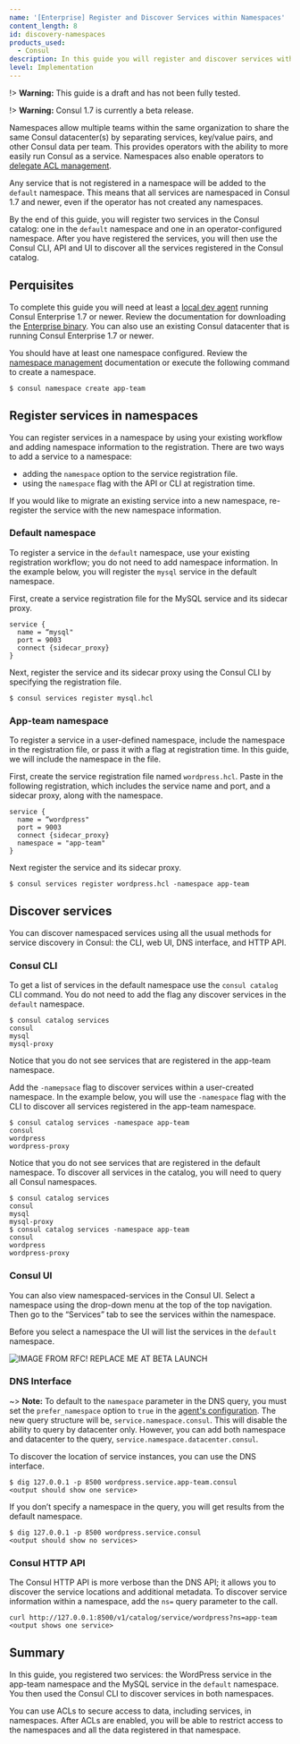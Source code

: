 ```yaml
---
name: '[Enterprise] Register and Discover Services within Namespaces'
content_length: 8
id: discovery-namespaces
products_used:
  - Consul
description: In this guide you will register and discover services within a namespace.
level: Implementation
---
```


!> **Warning:** This guide is a draft and has not been fully tested.

!> **Warning:** Consul 1.7 is currently a beta release.

Namespaces allow multiple teams within the same organization to share the same
Consul datacenter(s) by separating services, key/value pairs, and other Consul
data per team. This provides operators with the ability to more easily run
Consul as a service. Namespaces also enable operators to [delegate ACL
management](/consul/namespaces/secure-namespaces).

Any service that is not registered in a namespace will be added to the `default`
namespace. This means that all services are namespaced in Consul 1.7 and newer,
even if the operator has not created any namespaces.

By the end of this guide, you will register two services in the Consul catalog:
one in the `default` namespace and one in an operator-configured namespace.
After you have registered the services, you will then use the Consul CLI, API
and UI to discover all the services registered in the Consul catalog.

## Perquisites

To complete this guide you will need at least a [local dev
agent](/consul/getting-started/install) running Consul Enterprise 1.7 or newer.
Review the documentation for downloading the [Enterprise
binary](https://www.consul.io/docs/enterprise/index.html#applied-after-bootstrapping).
You can also use an existing Consul datacenter that is running Consul Enterprise
1.7 or newer.

You should have at least one namespace configured. Review the [namespace
management]() documentation or execute the following command to create a
namespace.

```shell
$ consul namespace create app-team
```

## Register services in namespaces

You can register services in a namespace by using your existing workflow and
adding namespace information to the registration. There are two ways to add a
service to a namespace:

- adding the `namespace` option to the service registration file.
- using the `namespace` flag with the API or CLI at registration time.

If you would like to migrate an existing service into a new namespace,
re-register the service with the new namespace information.

### Default namespace

To register a service in the `default` namespace, use your existing registration
workflow; you do not need to add namespace information. In the example below,
you will register the `mysql` service in the default namespace.

First, create a service registration file for the MySQL service and its sidecar
proxy.

```hcl
service {
  name = “mysql"
  port = 9003
  connect {sidecar_proxy}
}
```

Next, register the service and its sidecar proxy using the Consul CLI by
specifying the registration file.

```shell
$ consul services register mysql.hcl
```

### App-team namespace

To register a service in a user-defined namespace, include the namespace in the
registration file, or pass it with a flag at registration time. In this guide,
we will include the namespace in the file.

First, create the service registration file named `wordpress.hcl`. Paste in the
following registration, which includes the service name and port, and a sidecar
proxy, along with the namespace.

```hcl
service {
  name = “wordpress"
  port = 9003
  connect {sidecar_proxy}
  namespace = "app-team"
}
```

Next register the service and its sidecar proxy.

```shell
$ consul services register wordpress.hcl -namespace app-team
```

## Discover services

You can discover namespaced services using all the usual methods for service
discovery in Consul: the CLI, web UI, DNS interface, and HTTP API.

### Consul CLI

To get a list of services in the default namespace use the `consul catalog` CLI
command. You do not need to add the flag any discover services in the `default`
namespace.

```shell
$ consul catalog services
consul
mysql
mysql-proxy
```

Notice that you do not see services that are registered in the app-team
namespace.

Add the `-namepsace` flag to discover services within a user-created namespace.
In the example below, you will use the `-namespace` flag with the CLI to
discover all services registered in the app-team namespace.

```shell
$ consul catalog services -namespace app-team
consul
wordpress
wordpress-proxy
```

Notice that you do not see services that are registered in the default
namespace. To discover all services in the catalog, you will need to query all
Consul namespaces.

```shell
$ consul catalog services
consul
mysql
mysql-proxy
$ consul catalog services -namespace app-team
consul
wordpress
wordpress-proxy
```

### Consul UI

You can also view namespaced-services in the Consul UI. Select a namespace using
the drop-down menu at the top of the top navigation. Then go to the “Services”
tab to see the services within the namespace.

Before you select a namespace the UI will list the services in the `default`
namespace.

![IMAGE FROM RFC! REPLACE ME AT BETA LAUNCH](/static/img/consul/namespaces/consul-namespace-dropdown.png)

### DNS Interface

~> **Note:** To default to the `namespace` parameter in the DNS query, you must
set the `prefer_namespace` option to `true` in the [agent's configuration]().
The new query structure will be, `service.namespace.consul`. This will disable
the ability to query by datacenter only. However, you can add both namespace and
datacenter to the query, `service.namespace.datacenter.consul`.

To discover the location of service instances, you can use the DNS interface.

```shell
$ dig 127.0.0.1 -p 8500 wordpress.service.app-team.consul
<output should show one service>
```

If you don’t specify a namespace in the query, you will get results from the
default namespace.

```shell
$ dig 127.0.0.1 -p 8500 wordpress.service.consul
<output should show no services>
```

### Consul HTTP API

The Consul HTTP API is more verbose than the DNS API; it allows you to discover
the service locations and additional metadata. To discover service information
within a namespace, add the `ns=` query parameter to the call.

```shell
curl http://127.0.0.1:8500/v1/catalog/service/wordpress?ns=app-team
<output shows one service>
```

## Summary

In this guide, you registered two services: the WordPress service in the
app-team namespace and the MySQL service in the `default` namespace. You then
used the Consul CLI to discover services in both namespaces.

You can use ACLs to secure access to data, including services, in namespaces.
After ACLs are enabled, you will be able to restrict access to the namespaces
and all the data registered in that namespace.
